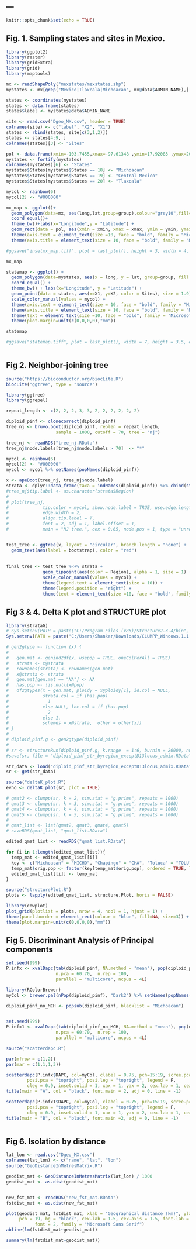 ---
---

```r
knitr::opts_chunk$set(echo = TRUE)
```

## Fig. 1. Sampling states and sites in Mexico.

```r
library(ggplot2)
library(raster)
library(gridExtra)
library(grid)
library(maptools)

mx <- readShapePoly("mexstates/mexstates.shp")
mystates <- mx[grep("Mexico|Tlaxcala|Michoacan", mx@data$ADMIN_NAME),]

states <- coordinates(mystates)
states <- data.frame(states)
states$label <- mystates@data$ADMIN_NAME

site <- read.csv("Dgeo_MX.csv", header = TRUE)
colnames(site) <- c("label", "X2", "X1")
states <- rbind(states, site[c(3,1,2)])
states <- states[4:9, ]
colnames(states)[3] <- "Sites"

pol <- data.frame(xmin=-103.7455,xmax=-97.61348 ,ymin=17.92083 ,ymax=20.39417)
mystates <- fortify(mystates)
colnames(mystates)[6] <- "States"
mystates$States[mystates$States == 18] <- "Michoacan"
mystates$States[mystates$States == 19] <- "Central Mexico"
mystates$States[mystates$States == 20] <- "Tlaxcala"

mycol <- rainbow(6)
mycol[2] <- "#000000"

mx_map <- ggplot()+
  geom_polygon(data=mx, aes(long,lat,group=group),colour="grey10",fill="#fff7bc") +
  coord_equal()+
  theme_bw()+labs(x="Longitude",y = "Latitude") + 
  geom_rect(data = pol, aes(xmin = xmin, xmax = xmax, ymin = ymin, ymax = ymax), alpha=0, colour="red", size = 1, linetype = 1) +
  theme(axis.text = element_text(size =10, face = "bold", family = "Microsoft Sans Serif", colour = "black")) +
  theme(axis.title = element_text(size = 10, face = "bold", family = "Microsoft Sans Serif", colour = "black"))

#ggsave("insetmx_map.tiff", plot = last_plot(), height = 3, width = 4, dpi = 600)

mx_map

statemap <- ggplot() + 
  geom_polygon(data=mystates, aes(x = long, y = lat, group=group, fill = States)) +
  coord_equal() + 
  theme_bw() + labs(x="Longitude", y = "Latitude") +
  geom_point(data = states, aes(x=X1, y=X2, color = Sites), size = 1.9) + 
  scale_color_manual(values = mycol) +
  theme(axis.text = element_text(size = 10, face = "bold", family = "Microsoft Sans Serif", colour = "black")) +
  theme(axis.title = element_text(size = 10, face = "bold", family = "Microsoft Sans Serif")) +
  theme(text = element_text(size =10, face = "bold", family = "Microsoft Sans Serif", colour = "black")) +
  theme(plot.margin=unit(c(0,0,0,0),"mm")) 

statemap

#ggsave("statemap.tiff", plot = last_plot(), width = 7, height = 3.5, dpi = 600)



```

## Fig 2. Neighbor-joining tree

```r

source("https://bioconductor.org/biocLite.R")
biocLite("ggtree", type = "source")

library(ggtree)
library(ggrepel)

repeat_length <- c(2, 2, 2, 3, 3, 2, 2, 2, 2, 2, 2)

diploid_pinf <- clonecorrect(diploid_pinf)
tree_nj <- bruvo.boot(diploid_pinf, replen = repeat_length, 
                   sample = 1000, cutoff = 70, tree = "nj")

tree_nj <- readRDS("tree_nj.RData")
tree_nj$node.labels[tree_nj$node.labels > 70]  <- "*" 

mycol <- rainbow(6)
mycol[2] <- "#000000"
mycol <- mycol %>% setNames(popNames(diploid_pinf))

x <- apeBoot(tree_nj, tree_nj$node.label)
strata <- dplyr::data_frame(taxa = indNames(diploid_pinf)) %>% cbind(strata(diploid_pinf)) 
#tree_nj$tip.label <- as.character(strata$Region) 
# 
# plot(tree_nj,
#             tip.color = mycol, show.node.label = TRUE, use.edge.length = F,
#             edge.width = 2,
#             align.tip.label = T,
#             font = 2, adj = 1, label.offset = 1,
#             main = "NJ tree.", cex = 0.65, node.pos = 1, type = "unrooted")


test_tree <- ggtree(x, layout = "circular", branch.length = "none") +
  geom_text(aes(label = bootstrap), color = "red")
  
  
final_tree <- test_tree %<+% strata +
              geom_tippoint(aes(color = Region), alpha = 1, size = 1) +
              scale_color_manual(values = mycol) +
              theme(legend.text = element_text(size = 10)) +
              theme(legend.position = "right") + 
              theme(text = element_text(size =10, face = "bold", family = "Microsoft Sans Serif", colour = "black"))

```


## Fig 3 & 4. Delta K plot and STRUCTURE plot

```r

library(strataG)
# Sys.setenv(PATH = paste("C:/Program Files (x86)/Structure2.3.4/bin", Sys.getenv("PATH"), sep = ";"))
Sys.setenv(PATH = paste("C:/Users/Shankar/Downloads/CLUMPP_Windows.1.1.2/", Sys.getenv("PATH"), sep = ";"))

# gen2gtype <- function (x) {
#   
#   gen.mat <- genind2df(x, usepop = TRUE, oneColPerAll = TRUE)
#   strata <- x@strata
#   rownames(strata) <- rownames(gen.mat)
#   x@strata <- strata
#   gen.mat[gen.mat == "NA"] <- NA
#   has.pop <- !is.null(x@pop)
#   df2gtypes(x = gen.mat, ploidy = x@ploidy[1], id.col = NULL, 
#             strata.col = if (has.pop) 
#               1
#             else NULL, loc.col = if (has.pop) 
#               2
#             else 1, 
#             schemes = x@strata,  other = other(x))
# }
# 
# diploid_pinf.g <- gen2gtype(diploid_pinf)
# 
# sr <- structureRun(diploid_pinf.g, k.range  = 1:6, burnin = 20000, num.k.rep = 15, noadmix = F, numreps = 100000)
#save(sr, file = "diploid_pinf_str_byregion_exceptD13locus_admix.RData")

str_data <- load("diploid_pinf_str_byregion_exceptD13locus_admix.RData")
sr <- get(str_data)

source("deltaK_plot.R")
evno <- deltaK_plot(sr, plot = TRUE)

# qmat2 <- clumpp(sr, k = 2, sim.stat = "g.prime", repeats = 1000)
# qmat3 <- clumpp(sr, k = 3, sim.stat = "g.prime", repeats = 1000)
# qmat4 <- clumpp(sr, k = 4, sim.stat = "g.prime", repeats = 1000)
# qmat5 <- clumpp(sr, k = 5, sim.stat = "g.prime", repeats = 1000)
# 
# qmat_list <- list(qmat2, qmat3, qmat4, qmat5)
# saveRDS(qmat_list, "qmat_list.RData")

edited_qmat_list <- readRDS("qmat_list.RData")

for (i in 1:length(edited_qmat_list)){
  temp_mat <- edited_qmat_list[[i]]
  key <- c("Michoacan" = "MICHO", "Chapingo" = "CHA", "Toluca" = "TOLU", "San Gerónimo" = "SG", "Juchitepec" = "JFH", "Tlaxcala" = "TLAX")
  temp_mat$orig.pop <- factor(key[temp_mat$orig.pop], ordered = TRUE, levels = key)
  edited_qmat_list[[i]] <- temp_mat
} 

source("structurePlot.R")
plots <- lapply(edited_qmat_list, structure.Plot, horiz = FALSE)

library(cowplot)
plot_grid(plotlist = plots, nrow = 4, ncol = 1, hjust = 1) +
theme(panel.border = element_rect(colour = "blue", fill=NA, size=3)) +
theme(plot.margin=unit(c(0,0,0,0),"mm"))


```

## Fig 5. Discriminant Analysis of Principal components

```r

set.seed(999)
P.infx <- xvalDapc(tab(diploid_pinf, NA.method = "mean"), pop(diploid_pinf),
                   n.pca = 60:70,  n.rep = 100, 
                   parallel = "multicore", ncpus = 4L)

library(RColorBrewer)
myCol <- brewer.pal(nPop(diploid_pinf), "Dark2") %>% setNames(popNames(diploid_pinf))

diploid_pinf_no_MCH <- popsub(diploid_pinf, blacklist = "Michoacan")


set.seed(999)
P.infx1 <- xvalDapc(tab(diploid_pinf_no_MCH, NA.method = "mean"), pop(diploid_pinf_no_MCH),
                   n.pca = 60:70,  n.rep = 100,
                   parallel = "multicore", ncpus = 4L)

source("scatterdapc.R")

par(mfrow = c(1,2))
par(mar = c(1,1,1,3))

scatterdapc(P.infx$DAPC, col=myCol, clabel = 0.75, pch=15:19, scree.pca = TRUE, scree.da = FALSE, 
        posi.pca = "topright", posi.leg = "topright", legend = F, 
        cleg = 0.9, inset.solid = 1, xax = 1, yax = 2, cex.lab = 1, cex = 1, solid = 1, cstar = 0)
title(main = "A", col = "black", font.main = 2, adj = 0, line = -1)

scatterdapc(P.infx1$DAPC, col=myCol, clabel = 0.75, pch=15:19, scree.pca = TRUE, scree.da = FALSE, 
        posi.pca = "topright", posi.leg = "topright", legend = F, 
        cleg = 0.9, inset.solid = 1, xax = 1, yax = 2, cex.lab = 1, cex = 1, solid = 1, cstar = 0)
title(main = "B", col = "black", font.main =2, adj = 0, line = -1)



```

## Fig 6. Isolation by distance

```r

lat_lon <- read.csv("Dgeo_MX.csv")
colnames(lat_lon) <- c("name", "lat", "lon")
source("GeoDistanceInMetresMatrix.R")

geodist_mat <- GeoDistanceInMetresMatrix(lat_lon) / 1000
geodist_mat <- as.dist(geodist_mat)


new_fst_mat <- readRDS("new_fst_mat.RData")
fstdist_mat <- as.dist(new_fst_mat)

plot(geodist_mat, fstdist_mat, xlab = "Geographical distance (km)", ylab = "Genetic distance (FST)",
     pch = 19, bg = "black", cex.lab = 1.5, cex.axis = 1.5, font.lab = 2, 
           font = 2, family = "Microsoft Sans Serif")
abline(lm(fstdist_mat~geodist_mat))

summary(lm(fstdist_mat~geodist_mat))


```